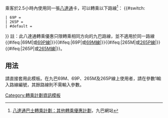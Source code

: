 乘客於2.5小時內使用同一張[[八達通]]卡，可以轉乘以下路線<ref>[http://www.kmb.hk/tc/services/interchange_tunnel.html 八達通巴士轉乘計劃：其他轉乘優惠計劃]，九巴網站</ref>：
{{#switch: {{{1|}}}
 | 69P = {{大欖隧道轉車站南行}}
 | 265P = {{大欖隧道轉車站南行}}
 | #default = {{大欖隧道轉車站南行}}{{大欖隧道轉車站北行}}
}}
註：此八達通轉乘優惠只限轉乘相同方向的九巴路線，並不適用於同一路線{{#ifeq:{{{1|}}}|69M|或[[九龍巴士69P線|69P線]]|}}{{#ifeq:{{{1|}}}|69P|或[[九龍巴士69M線|69M線]]|}}{{#ifeq:{{{1|}}}|265M|或[[九龍巴士265P線|265P線]]|}}{{#ifeq:{{{1|}}}|265P|或[[九龍巴士265M線|265M線]]|}}。
{{editbtn|模板:大欖隧道轉車站}}<noinclude>
==用法==
請直接套用此模板。在九巴69M、69P、265M及265P線上使用者，請在參數1輸入路線編號，其餘路線則不需輸入參數。
{{reflist}}
[[Category:轉乘計劃資訊模板]]</noinclude>